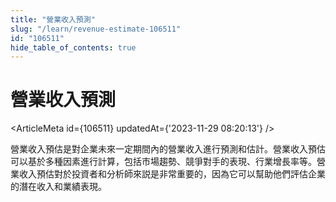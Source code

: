 ```yaml
---
title: "營業收入預測"
slug: "/learn/revenue-estimate-106511"
id: "106511"
hide_table_of_contents: true
---
```



# 營業收入預測

<ArticleMeta id={106511} updatedAt={'2023-11-29 08:20:13'} />
<div className='border-solid border-b border-t-0 my-4 border-[var(--ifm-color-gray-300)]' />

營業收入預估是對企業未來一定期間內的營業收入進行預測和估計。營業收入預估可以基於多種因素進行計算，包括市場趨勢、競爭對手的表現、行業增長率等。營業收入預估對於投資者和分析師來説是非常重要的，因為它可以幫助他們評估企業的潛在收入和業績表現。
